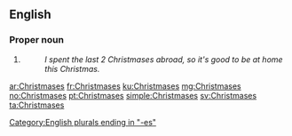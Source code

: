 ==English==

===Proper noun===
{{head|en|proper noun plural form}}

# {{plural of|Christmas|lang=en}}
#: ''I spent the last 2 Christmases abroad, so it's good to be at home this Christmas.''

[[Category:English plurals ending in "-es"]]

[[ar:Christmases]]
[[fr:Christmases]]
[[ku:Christmases]]
[[mg:Christmases]]
[[no:Christmases]]
[[pt:Christmases]]
[[simple:Christmases]]
[[sv:Christmases]]
[[ta:Christmases]]